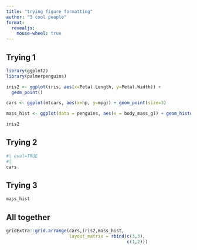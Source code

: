 ```yaml
---
title: "trying figure formatting"
author: "3 cool people"
format: 
  revealjs:
    mouse-wheel: true 
---
```


## Trying 1

```r
library(ggplot2)
library(palmerpenguins)

iris2 <- ggplot(iris, aes(x=Petal.Length, y=Petal.Width)) +
  geom_point()

cars <- ggplot(mtcars, aes(x=hp, y=mpg)) + geom_point(size=3)

mass_hist <- ggplot(data = penguins, aes(x = body_mass_g)) + geom_histogram(aes(fill = species), alpha = 0.5, position = "identity") + scale_fill_manual(values = c("darkorange","purple","cyan4")) + labs(x = "Body mass (g)", y = "Frequency", title = "Penguin body mass") 

iris2
```

## Trying 2

```r
#| eval=TRUE
#| 
cars
```

## Trying 3

```r
mass_hist
```

## All together

```r

gridExtra::grid.arrange(cars,iris2,mass_hist, 
                        layout_matrix = rbind(c(3,3),
                                              c(1,2)))

```

